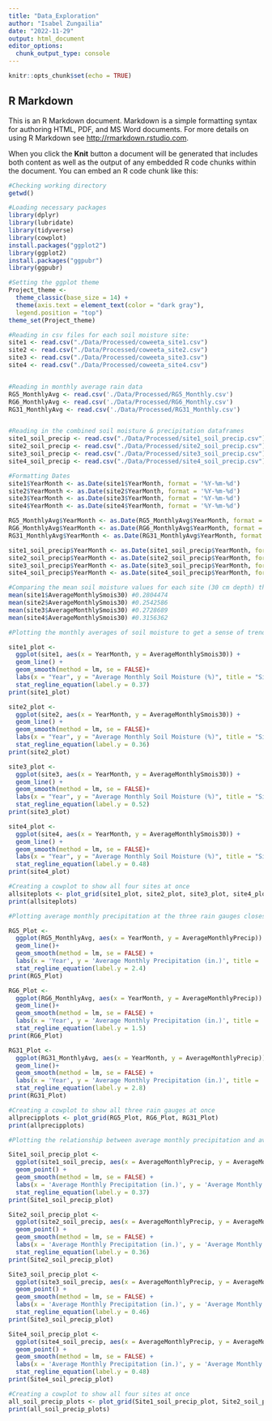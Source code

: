 ```yaml
---
title: "Data_Exploration"
author: "Isabel Zungailia"
date: "2022-11-29"
output: html_document
editor_options: 
  chunk_output_type: console
---
```


```r
knitr::opts_chunk$set(echo = TRUE)
```

## R Markdown

This is an R Markdown document. Markdown is a simple formatting syntax for authoring HTML, PDF, and MS Word documents. For more details on using R Markdown see <http://rmarkdown.rstudio.com>.

When you click the **Knit** button a document will be generated that includes both content as well as the output of any embedded R code chunks within the document. You can embed an R code chunk like this:

```r
#Checking working directory
getwd()

#Loading necessary packages
library(dplyr)
library(lubridate)
library(tidyverse)
library(cowplot)
install.packages("ggplot2")
library(ggplot2)
install.packages("ggpubr")
library(ggpubr)

#Setting the ggplot theme
Project_theme <-
  theme_classic(base_size = 14) +
  theme(axis.text = element_text(color = "dark gray"), 
  legend.position = "top")
theme_set(Project_theme)
```

```r
#Reading in csv files for each soil moisture site:
site1 <- read.csv("./Data/Processed/coweeta_site1.csv")
site2 <- read.csv("./Data/Processed/coweeta_site2.csv")
site3 <- read.csv("./Data/Processed/coweeta_site3.csv")
site4 <- read.csv("./Data/Processed/coweeta_site4.csv")


#Reading in monthly average rain data
RG5_MonthlyAvg <- read.csv('./Data/Processed/RG5_Monthly.csv')
RG6_MonthlyAvg <- read.csv('./Data/Processed/RG6_Monthly.csv')
RG31_MonthlyAvg <- read.csv('./Data/Processed/RG31_Monthly.csv')


#Reading in the combined soil moisture & precipitation dataframes
site1_soil_precip <- read.csv("./Data/Processed/site1_soil_precip.csv")
site2_soil_precip <- read.csv("./Data/Processed/site2_soil_precip.csv")
site3_soil_precip <- read.csv("./Data/Processed/site3_soil_precip.csv")
site4_soil_precip <- read.csv("./Data/Processed/site4_soil_precip.csv")
```

```r
#Formatting Dates 
site1$YearMonth <- as.Date(site1$YearMonth, format = '%Y-%m-%d')
site2$YearMonth <- as.Date(site2$YearMonth, format = '%Y-%m-%d')
site3$YearMonth <- as.Date(site3$YearMonth, format = '%Y-%m-%d')
site4$YearMonth <- as.Date(site4$YearMonth, format = '%Y-%m-%d')

RG5_MonthlyAvg$YearMonth <- as.Date(RG5_MonthlyAvg$YearMonth, format = '%Y-%m-%d')
RG6_MonthlyAvg$YearMonth <- as.Date(RG6_MonthlyAvg$YearMonth, format = '%Y-%m-%d')
RG31_MonthlyAvg$YearMonth <- as.Date(RG31_MonthlyAvg$YearMonth, format = '%Y-%m-%d')

site1_soil_precip$YearMonth <- as.Date(site1_soil_precip$YearMonth, format = '%Y-%m-%d')
site2_soil_precip$YearMonth <- as.Date(site2_soil_precip$YearMonth, format = '%Y-%m-%d')
site3_soil_precip$YearMonth <- as.Date(site3_soil_precip$YearMonth, format = '%Y-%m-%d')
site4_soil_precip$YearMonth <- as.Date(site4_soil_precip$YearMonth, format = '%Y-%m-%d')

```

```r
#Comparing the mean soil moisture values for each site (30 cm depth) throughout the study period
mean(site1$AverageMonthlySmois30) #0.2804474
mean(site2$AverageMonthlySmois30) #0.2542586
mean(site3$AverageMonthlySmois30) #0.2728689
mean(site4$AverageMonthlySmois30) #0.3156362

```

```r
#Plotting the monthly averages of soil moisture to get a sense of trends over time

site1_plot <- 
  ggplot(site1, aes(x = YearMonth, y = AverageMonthlySmois30)) +
  geom_line() +
  geom_smooth(method = lm, se = FALSE)+
  labs(x = "Year", y = "Average Monthly Soil Moisture (%)", title = "Site 1") +
  stat_regline_equation(label.y = 0.37)
print(site1_plot)

site2_plot <- 
  ggplot(site2, aes(x = YearMonth, y = AverageMonthlySmois30)) +
  geom_line() +
  geom_smooth(method = lm, se = FALSE)+
  labs(x = "Year", y = "Average Monthly Soil Moisture (%)", title = "Site 2") +
  stat_regline_equation(label.y = 0.36)
print(site2_plot)

site3_plot <- 
  ggplot(site3, aes(x = YearMonth, y = AverageMonthlySmois30)) +
  geom_line() +
  geom_smooth(method = lm, se = FALSE)+
  labs(x = "Year", y = "Average Monthly Soil Moisture (%)", title = "Site 3") +
  stat_regline_equation(label.y = 0.52)
print(site3_plot)

site4_plot <- 
  ggplot(site4, aes(x = YearMonth, y = AverageMonthlySmois30)) +
  geom_line() +
  geom_smooth(method = lm, se = FALSE)+
  labs(x = "Year", y = "Average Monthly Soil Moisture (%)", title = "Site 4") +
  stat_regline_equation(label.y = 0.48)
print(site4_plot)

#Creating a cowplot to show all four sites at once
allsiteplots <- plot_grid(site1_plot, site2_plot, site3_plot, site4_plot)
print(allsiteplots)

```

```r
#Plotting average monthly precipitation at the three rain gauges closest to our sites to look at trends over time

RG5_Plot <-
  ggplot(RG5_MonthlyAvg, aes(x = YearMonth, y = AverageMonthlyPrecip)) +
  geom_line()+
  geom_smooth(method = lm, se = FALSE) +
  labs(x = 'Year', y = 'Average Monthly Precipitation (in.)', title = 'Rain Gauge 5') +
  stat_regline_equation(label.y = 2.4)
print(RG5_Plot)

RG6_Plot <-
  ggplot(RG6_MonthlyAvg, aes(x = YearMonth, y = AverageMonthlyPrecip)) +
  geom_line()+
  geom_smooth(method = lm, se = FALSE) +
  labs(x = 'Year', y = 'Average Monthly Precipitation (in.)', title = 'Rain Gauge 6') +
  stat_regline_equation(label.y = 1.5)
print(RG6_Plot)

RG31_Plot <-
  ggplot(RG31_MonthlyAvg, aes(x = YearMonth, y = AverageMonthlyPrecip)) +
  geom_line()+
  geom_smooth(method = lm, se = FALSE) +
  labs(x = 'Year', y = 'Average Monthly Precipitation (in.)', title = 'Rain Gauge 31') +
  stat_regline_equation(label.y = 2.8)
print(RG31_Plot)

#Creating a cowplot to show all three rain gauges at once
allprecipplots <- plot_grid(RG5_Plot, RG6_Plot, RG31_Plot)
print(allprecipplots)
```

```r
#Plotting the relationship between average monthly precipitation and average monthly soil moisture

Site1_soil_precip_plot <- 
  ggplot(site1_soil_precip, aes(x = AverageMonthlyPrecip, y = AverageMonthlySmois30)) +
  geom_point() +
  geom_smooth(method = lm, se = FALSE) +
  labs(x = 'Average Monthly Precipitation (in.)', y = 'Average Monthly Soil Moisture (%)', title = 'Site 1') +
  stat_regline_equation(label.y = 0.37)
print(Site1_soil_precip_plot)

Site2_soil_precip_plot <- 
  ggplot(site2_soil_precip, aes(x = AverageMonthlyPrecip, y = AverageMonthlySmois30)) +
  geom_point() +
  geom_smooth(method = lm, se = FALSE) +
  labs(x = 'Average Monthly Precipitation (in.)', y = 'Average Monthly Soil Moisture (%)', title = 'Site 2') +
  stat_regline_equation(label.y = 0.36)
print(Site2_soil_precip_plot)

Site3_soil_precip_plot <- 
  ggplot(site3_soil_precip, aes(x = AverageMonthlyPrecip, y = AverageMonthlySmois30)) +
  geom_point() +
  geom_smooth(method = lm, se = FALSE) +
  labs(x = 'Average Monthly Precipitation (in.)', y = 'Average Monthly Soil Moisture (%)', title = 'Site 3') +
  stat_regline_equation(label.y = 0.46)
print(Site3_soil_precip_plot)

Site4_soil_precip_plot <- 
  ggplot(site4_soil_precip, aes(x = AverageMonthlyPrecip, y = AverageMonthlySmois30)) +
  geom_point() +
  geom_smooth(method = lm, se = FALSE) +
  labs(x = 'Average Monthly Precipitation (in.)', y = 'Average Monthly Soil Moisture (%)', title = 'Site 4') +
  stat_regline_equation(label.y = 0.48)
print(Site4_soil_precip_plot)

#Creating a cowplot to show all four sites at once
all_soil_precip_plots <- plot_grid(Site1_soil_precip_plot, Site2_soil_precip_plot, Site3_soil_precip_plot, Site4_soil_precip_plot)
print(all_soil_precip_plots)

```

